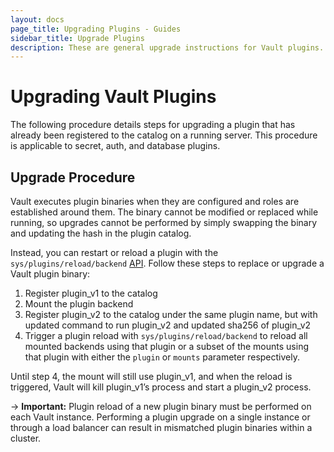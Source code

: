 ```yaml
---
layout: docs
page_title: Upgrading Plugins - Guides
sidebar_title: Upgrade Plugins
description: These are general upgrade instructions for Vault plugins.
---
```


# Upgrading Vault Plugins

The following procedure details steps for upgrading a plugin that has already
been registered to the catalog on a running server. This procedure is applicable
to secret, auth, and database plugins.

## Upgrade Procedure

Vault executes plugin binaries when they are configured and roles are established
around them. The binary cannot be modified or replaced while running, so
upgrades cannot be performed by simply swapping the binary and updating the hash
in the plugin catalog.

Instead, you can restart or reload a plugin with the
`sys/plugins/reload/backend` [API][plugin_reload_api]. Follow these steps to
replace or upgrade a Vault plugin binary:

1. Register plugin_v1 to the catalog
2. Mount the plugin backend
3. Register plugin_v2 to the catalog under the same plugin name, but with
   updated command to run plugin_v2 and updated sha256 of plugin_v2
4. Trigger a plugin reload with `sys/plugins/reload/backend` to reload all
   mounted backends using that plugin or a subset of the mounts using that plugin
   with either the `plugin` or `mounts` parameter respectively.

Until step 4, the mount will still use plugin_v1, and when the reload is
triggered, Vault will kill plugin_v1’s process and start a plugin_v2 process.

-> **Important:** Plugin reload of a new plugin binary must be
performed on each Vault instance. Performing a plugin upgrade on a single
instance or through a load balancer can result in mismatched
plugin binaries within a cluster.

[plugin_reload_api]: /api/system/plugins-reload-backend.html
